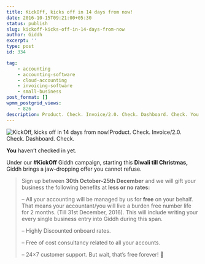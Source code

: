 ```yaml
---
title: KickOff, kicks off in 14 days from now!
date: 2016-10-15T09:21:00+05:30
status: publish
slug: kickoff-kicks-off-in-14-days-from-now
author: Giddh
excerpt: ''
type: post
id: 334

tag:
    - accounting
    - accounting-software
    - cloud-accounting
    - invoicing-software
    - small-business
post_format: []
wpmm_postgrid_views:
    - 826
description: Product. Check. Invoice/2.0. Check. Dashboard. Check. You haven’t checked in yet. Under our Giddh campaign, starting this
---
```

<img class="wp-block-image size-large" src = "../../img/blog/1_30CnjVLTpCxi82E-oU78jA.webp" alt="KickOff, kicks off in 14 days from now!" />Product. Check. Invoice/2.0. Check. Dashboard. Check.

**You** haven’t checked in yet.

Under our **\#KickOff** Giddh campaign, starting this **Diwali till Christmas,** Giddh brings a jaw-dropping offer you cannot refuse.

> Sign up between **30th October-25th December** and we will gift your business the following benefits at **less or no rates:**
> 
> – All your accounting will be managed by us for **free** on your behalf. That means your accountant/you will live a burden free number life for 2 months. (Till 31st December, 2016). This will include writing your every single business entry into Giddh during this span.
> 
> – Highly Discounted onboard rates.
> 
> – Free of cost consultancy related to all your accounts.
> 
> – 24×7 customer support. But wait, that’s free forever! 🙂